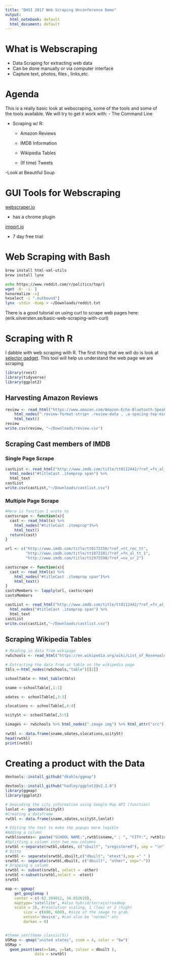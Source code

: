 ```yaml
---
title: "DHSI 2017 Web Scraping Unconference Demo"
output:
  html_notebook: default
  html_document: default
---
```

# What is Webscraping
- Data Scraping for extracting web data
- Can be done manually or via computer interface
- Capture text, photos, files , links,etc.

# Agenda
This is a really basic look at webscraping, some of the tools and some of the tools available. We will try to get it work with:
- The Command Line

- Scraping w/ R:

  - Amazon Reviews
  
  - IMDB Information
  
  - Wikipedia Tables
  
  - (If time) Tweets
  
-Look at Beautiful Soup

# GUI Tools for Webscraping
[webscraper.io](webscraper.io)

- has a chrome plugin

[import.io](import.io)

- 7 day free trial

# Web Scraping with Bash
```bash
brew install html-xml-utils
brew install lynx
```

```bash
echo https://www.reddit.com/r/politics/top/|
wget -O- -i- |
hxnormalize -x|
hxselect -i ".outbound"|
lynx -stdin -dump > ~/Downloads/reddit.txt

```
There is a good tutorial on using curl to scrape web pages here: (erik.silversten.se/basic-web-scraping-with-curl)


# Scraping with R
I dabble with web scraping with R.  The first thing that we will do is look at [selector gadget](http://selectorgadget.com/).  This tool will help us understand the web page we are scraping
```r
library(rvest)
library(tidyverse)
library(ggplot2)
```

## Harvesting Amazon Reviews
```r

review <- read_html("https://www.amazon.com/Amazon-Echo-Bluetooth-Speaker-with-WiFi-Alexa/product-reviews/B00X4WHP5E/ref=cm_cr_dp_see_all_summary?ie=UTF8&reviewerType=avp_only_reviews&showViewpoints=1&sortBy=helpful")%>%
    html_nodes(".review-format-strip+ .review-data , .a-spacing-top-mini .a-size-base")%>%
    html_text()
review
write.csv(review, "~/Downloads/review.csv")
```

## Scraping Cast members of IMDB

### Single Page Scrape
```r
castList <- read_html("http://www.imdb.com/title/tt0112442/?ref_=fn_al_tt_1")%>%
  html_nodes("#titleCast .itemprop span") %>%
  html_text
castList
write.csv(castList,"~/Downloads/castlist.csv")
```


### Multiple Page Scrape

```r
#Here is function I wrote to 
castscrape <- function(x){
  cast <- read_html(x) %>%
    html_nodes("#titleCast .itemprop")%>%
    html_text()
  return(cast)
}
```

```r
url <- c("http://www.imdb.com/title/tt0172156/?ref_=tt_rec_tt",
         "http://www.imdb.com/title/tt1872181/?ref_=fn_al_tt_1",
         "http://www.imdb.com/title/tt2975590/?ref_=nv_sr_2")

castscrape <- function(x){
  cast <- read_html(x) %>%
    html_nodes("#titleCast .itemprop span")%>%
    html_text()
}
castsMembers <- lapply(url, castscrape)
castsMembers
```

```r
castList <- read_html("http://www.imdb.com/title/tt0112442/?ref_=fn_al_tt_1")%>%
  html_nodes("#titleCast .itemprop span") %>%
  html_text
castList
write.csv(castList,"~/Downloads/castlist.csv")
```

## Scraping  Wikipedia Tables
```r
# Reading in data from wikipage
rwSchools <- read_html("https://en.wikipedia.org/wiki/List_of_Rosenwald_schools")

# Extracting the data from at table on the wikipedia page
tbls <-html_nodes(rwSchools,"table")[[2]]

schoolTable <- html_table(tbls)

sname <-schoolTable[,1:1]

sdates <- schoolTable[,3:3]

slocations <- schoolTable[,4:4]

scitySt <- schoolTable[,5:5]

simages <- rwSchools %>% html_nodes(".image img") %>% html_attr("src")
  
rwtbl <- data.frame(sname,sdates,slocations,scitySt)
head(rwtbl)
print(rwtbl)
```

# Creating a product with the Data 
```r
devtools::install_github("dkahle/ggmap")

devtools::install_github("hadley/ggplot2@v2.2.0")
library(ggmap) 
library(ggplot2)
```

```r
# Geocoding the city information using Google Map API (function)
lonlat <- geocode(scitySt)
#Creating a dataframe
rwtbl <- data.frame(sname,sdates,scitySt,lonlat)
```

```r
# Editing the text to make the popups more legible
#Adding a column
rwtbl$snotes<- paste("SCHOOL NAME:",rwtbl$sname," ; ", "CITY:", rwtbl$scitySt)
#Splitting a column into two new columns
srwtbl <-separate(rwtbl,sdates, c("sbuilt", "sregistered"), sep = "\n")
# Ditto
srwtbl <- separate(srwtbl,sbuilt,c("dbuilt", "etext"),sep =" " )
srwtbl <- separate(srwtbl,dbuilt, c("dbuilt", "other", sep="-"))
# Dropping a column
srwtbl <- subset(srwtbl, select = -other)
srwtbl <-subset(srwtbl,select = -etext)
srwtbl

```
```r
map <- ggmap(
	get_googlemap (
	center = c(-82.394012, 34.852619), 
	maptype='satellite', #also hybrid/terrain/roadmap
	scale = 2), #resolution scaling, 1 (low) or 2 (high)
		size = c(600, 600), #size of the image to grab
		extent='device', #can also be "normal" etc
		darken = 0)


#theme_set(theme_classic(5))	
USMap <- qmap("united states", zoom = 4, color = "bw")
USMap +
  geom_point(aes(x=lon, y=lat, colour = dbuilt ),
             data = srwtbl)
```
